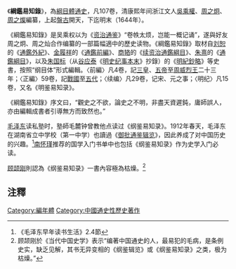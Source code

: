 《'''綱鑑易知錄'''》，為[[綱目體|綱目體]][[通史|通史]]，凡107卷，清康熙年间浙江文人[[吳乘權|吳乘權]]、[[周之炯|周之炯]]、[[周之燦|周之燦]]編纂，上起[[盤古|盤古]]開天，下迄明末（1644年）。

《綱鑑易知錄》是吴乘权以为《[[资治通鉴|资治通鉴]]》“卷帙太烦，岂能一概记诵”，遂與好友周之炯、周之灿合作编纂的一部篇幅適中的歷史读物。《綱鑑易知錄》取材自[[刘恕|刘恕]]的《[[通鑑外紀|通鑑外紀]]》、[[金履祥|金履祥]]的《[[通鑑前編|通鑑前編]]》、[[商辂|商辂]]的《[[续资治通鑑綱目|续资治通鑑綱目]]》、[[朱熹|朱熹]]的《[[通鑑綱目|通鑑綱目]]》，以及[[朱国标|朱国标]]（从[[谷应泰|谷应泰]]《[[明史纪事本末|明史纪事本末]]》抄錄）的《[[明紀鈔略|明紀鈔略]]》等史書，按照“纲目体”形式編輯。〈前編〉凡4卷，記[[三皇|三皇]]、[[五帝|五帝]]至[[周威烈王|周威烈王]]二十三年；〈正編〉59卷，記[[戰國|戰國]]至[[五代|五代]]；〈续编〉凡29卷，记宋、元之事；〈明纪〉凡15卷，又名《明鉴易知录》。

《綱鑑易知錄》序文曰，“觀史之不欲，論史之不明，非盡天資遲鈍，庸師誤人，亦由編輯成書者引導無方而致然也。”

[[毛泽东|毛泽东]]读私塾时，塾師毛麓钟曾教他点读过《纲鉴易知录》。1912年春天，毛泽东在湖南省立中学校（第一中学）也讀過《[[御批通鉴辑览|御批通鉴辑览]]》，因此养成了对中国历史的兴趣。<ref>《毛泽东早年读书生活》2.4節</ref>[[南怀瑾|南怀瑾]]推荐的国学入门书单中也包括《纲鉴易知录》作为史学入门必读。

[[顾颉刚|顾颉刚]]則認為《纲鉴易知录》一書內容極為枯燥。<ref>顾颉刚於《当代中国史学》表示“编著中国通史的人，最易犯的毛病，是条例史实，缺乏见解，其书无异变相的《纲鉴辑览》或《纲鉴易知录》之类，极为枯燥。”</ref>

== 注釋 ==
{{reflist}}
[[Category:編年體|Category:編年體]]
[[Category:中國通史性歷史著作|Category:中國通史性歷史著作]]